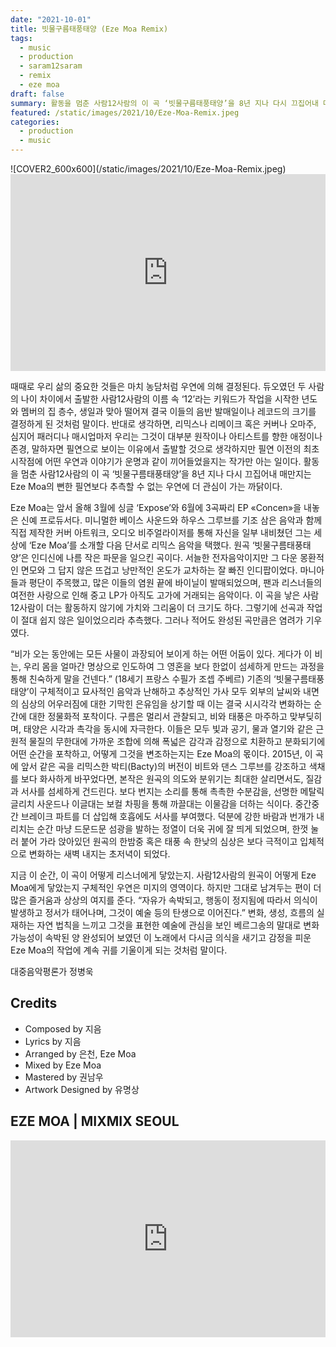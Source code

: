 ```yaml
---
date: "2021-10-01"
title: 빗물구름태풍태양 (Eze Moa Remix)
tags:
  - music
  - production
  - saram12saram
  - remix
  - eze moa
draft: false
summary: 활동을 멈춘 사람12사람의 이 곡 ‘빗물구름태풍태양’을 8년 지나 다시 끄집어내 매만지는 Eze Moa의 뻔한 필연보다 추측할 수 없는 우연에 더 관심이 가는 까닭이다.
featured: /static/images/2021/10/Eze-Moa-Remix.jpeg
categories:
  - production
  - music
---
```


<div className="container flex justify-center">
  ![COVER2_600x600](/static/images/2021/10/Eze-Moa-Remix.jpeg)
</div>

<div className="aspect-ratio container flex justify-center">
  <iframe
    width="100%"
    height="315"
    src="https://www.youtube.com/embed/IbKOVIeZYJk"
    title="YouTube video player"
    frameBorder="0"
    allow="accelerometer; autoplay; clipboard-write; encrypted-media; gyroscope; picture-in-picture"
    webkitallowfullscreen="true"
    mozallowfullscreen="true"
    allowFullScreen
  ></iframe>
</div>

때때로 우리 삶의 중요한 것들은 마치 농담처럼 우연에 의해 결정된다. 듀오였던 두 사람의 나이 차이에서 출발한 사람12사람의 이름 속 ‘12’라는 키워드가 작업을 시작한 년도와 멤버의 집 층수, 생일과 맞아 떨어져 결국 이들의 음반 발매일이나 레코드의 크기를 결정하게 된 것처럼 말이다. 반대로 생각하면, 리믹스나 리메이크 혹은 커버나 오마주, 심지어 패러디나 매시업마저 우리는 그것이 대부분 원작이나 아티스트를 향한 애정이나 존경, 말하자면 필연으로 보이는 이유에서 출발할 것으로 생각하지만 필연 이전의 최초 시작점에 어떤 우연과 이야기가 운명과 같이 끼어들었을지는 작가만 아는 일이다. 활동을 멈춘 사람12사람의 이 곡 ‘빗물구름태풍태양’을 8년 지나 다시 끄집어내 매만지는 Eze Moa의 뻔한 필연보다 추측할 수 없는 우연에 더 관심이 가는 까닭이다.

Eze Moa는 앞서 올해 3월에 싱글 ‘Expose’와 6월에 3곡짜리 EP «Concen»을 내놓은 신예 프로듀서다. 미니멀한 베이스 사운드와 하우스 그루브를 기조 삼은 음악과 함께 직접 제작한 커버 아트워크, 오디오 비주얼라이저를 통해 자신을 일부 내비쳤던 그는 세상에 ‘Eze Moa’를 소개할 다음 단서로 리믹스 음악을 택했다. 원곡 ‘빗물구름태풍태양’은 인디신에 나름 작은 파문을 일으킨 곡이다. 서늘한 전자음악이지만 그 다운 몽환적인 면모와 그 답지 않은 뜨겁고 낭만적인 온도가 교차하는 잘 빠진 인디팝이었다. 마니아들과 평단이 주목했고, 많은 이들의 염원 끝에 바이닐이 발매되었으며, 팬과 리스너들의 여전한 사랑으로 인해 중고 LP가 아직도 고가에 거래되는 음악이다. 이 곡을 낳은 사람12사람이 더는 활동하지 않기에 가치와 그리움이 더 크기도 하다. 그렇기에 선곡과 작업이 절대 쉽지 않은 일이었으리라 추측했다. 그러나 적어도 완성된 곡만큼은 염려가 기우였다.

“비가 오는 동안에는 모든 사물이 과장되어 보이게 하는 어떤 어둠이 있다. 게다가 이 비는, 우리 몸을 얼마간 명상으로 인도하여 그 영혼을 보다 한없이 섬세하게 만드는 과정을 통해 친숙하게 말을 건넨다.” (18세기 프랑스 수필가 조셉 주베르)
기존의 ‘빗물구름태풍태양’이 구체적이고 묘사적인 음악과 난해하고 추상적인 가사 모두 외부의 날씨와 내면의 심상의 어우러짐에 대한 기막힌 은유임을 상기할 때 이는 결국 시시각각 변화하는 순간에 대한 정물화적 포착이다. 구름은 멀리서 관찰되고, 비와 태풍은 마주하고 맞부딪히며, 태양은 시각과 촉각을 동시에 자극한다. 이들은 모두 빛과 공기, 물과 열기와 같은 근원적 물질의 무한대에 가까운 조합에 의해 폭넓은 감각과 감정으로 치환하고 분화되기에 어떤 순간을 포착하고, 어떻게 그것을 변조하는지는 Eze Moa의 몫이다. 2015년, 이 곡에 앞서 같은 곡을 리믹스한 박티(Bacty)의 버전이 비트와 댄스 그루브를 강조하고 색채를 보다 화사하게 바꾸었다면, 본작은 원곡의 의도와 분위기는 최대한 살리면서도, 질감과 서사를 섬세하게 건드린다. 보다 번지는 소리를 통해 촉촉한 수분감을, 선명한 메탈릭 글리치 사운드나 이글대는 보컬 차핑을 통해 까끌대는 이물감을 더하는 식이다. 중간중간 브레이크 파트를 더 삽입해 호흡에도 서사를 부여했다. 덕분에 강한 바람과 번개가 내리치는 순간 마냥 드문드문 섬광을 발하는 정열이 더욱 귀에 잘 띄게 되었으며, 한껏 눌러 붙어 가라 앉아있던 원곡의 한밤중 혹은 태풍 속 한낮의 심상은 보다 극적이고 입체적으로 변화하는 새벽 내지는 초저녁이 되었다.

지금 이 순간, 이 곡이 어떻게 리스너에게 닿았는지. 사람12사람의 원곡이 어떻게 Eze Moa에게 닿았는지 구체적인 우연은 미지의 영역이다. 하지만 그대로 남겨두는 편이 더 많은 즐거움과 상상의 여지를 준다. “자유가 속박되고, 행동이 정지됨에 따라서 의식이 발생하고 정서가 태어나며, 그것이 예술 등의 탄생으로 이어진다.” 변화, 생성, 흐름의 실재하는 자연 법칙을 느끼고 그것을 표현한 예술에 관심을 보인 베르그송의 말대로 변화 가능성이 속박된 양 완성되어 보였던 이 노래에서 다시금 의식을 새기고 감정을 피운 Eze Moa의 작업에 계속 귀를 기울이게 되는 것처럼 말이다.

대중음악평론가 정병욱

## Credits

- Composed by 지음
- Lyrics by 지음
- Arranged by 은천, Eze Moa
- Mixed by Eze Moa
- Mastered by 권남우
- Artwork Designed by 유명상

## EZE MOA | MIXMIX SEOUL

<div className="aspect-ratio container flex justify-center">
  <iframe
    width="100%"
    height="315"
    src="https://www.youtube.com/embed/s2-8mQmEnVg"
    title="YouTube video player"
    frameBorder="0"
    allow="accelerometer; autoplay; clipboard-write; encrypted-media; gyroscope; picture-in-picture"
    webkitallowfullscreen="true"
    mozallowfullscreen="true"
    allowFullScreen
  ></iframe>
</div>

